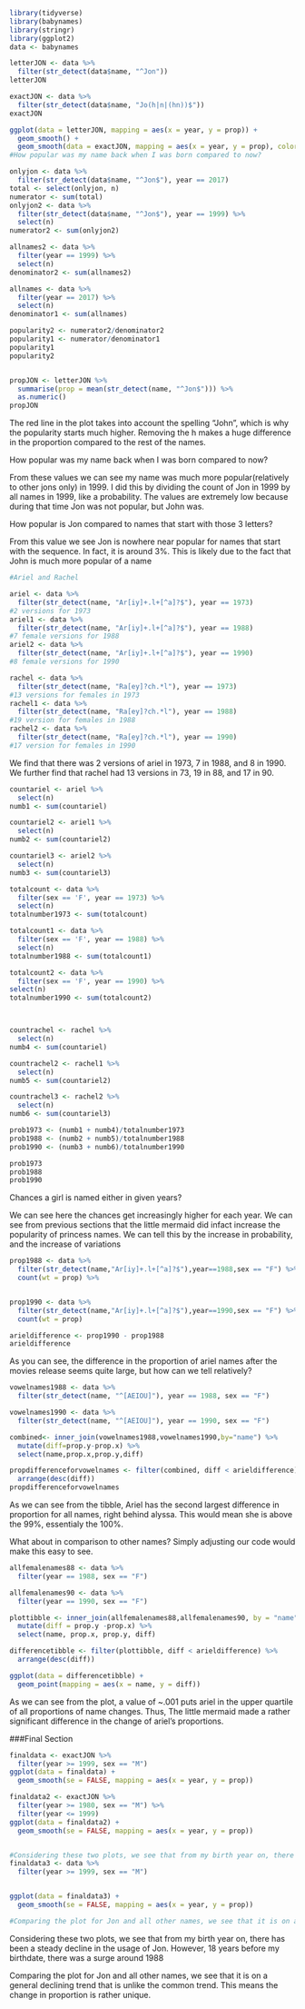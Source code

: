 ```{r,echo=FALSE,message = FALSE, warning=FALSE}
library(tidyverse)
library(babynames)
library(stringr)
library(ggplot2)
data <- babynames
```


```{r,echo=FALSE,message = FALSE, warning=FALSE}

letterJON <- data %>%
  filter(str_detect(data$name, "^Jon"))
letterJON

exactJON <- data %>%
  filter(str_detect(data$name, "Jo(h|n|(hn))$"))
exactJON

ggplot(data = letterJON, mapping = aes(x = year, y = prop)) +
  geom_smooth() +
  geom_smooth(data = exactJON, mapping = aes(x = year, y = prop), color = 'Red')
#How popular was my name back when I was born compared to now?

onlyjon <- data %>%
  filter(str_detect(data$name, "^Jon$"), year == 2017)
total <- select(onlyjon, n)
numerator <- sum(total)
onlyjon2 <- data %>%
  filter(str_detect(data$name, "^Jon$"), year == 1999) %>%
  select(n)
numerator2 <- sum(onlyjon2)

allnames2 <- data %>%
  filter(year == 1999) %>%
  select(n)
denominator2 <- sum(allnames2) 

allnames <- data %>%
  filter(year == 2017) %>%
  select(n)
denominator1 <- sum(allnames)

popularity2 <- numerator2/denominator2
popularity1 <- numerator/denominator1
popularity1
popularity2


propJON <- letterJON %>%
  summarise(prop = mean(str_detect(name, "^Jon$"))) %>%
  as.numeric()
propJON
```
The red line in the plot takes into account the spelling "John", which is why the popularity starts much higher. Removing the h makes a huge difference in the proportion compared to the rest of the names.  

How popular was my name back when I was born compared to now?

From these values we can see my name was much more popular(relatively to other jons only) in 1999.  I did this by dividing the count of Jon in 1999 by all names in 1999, like a probability. The values are extremely low because during that time Jon was not popular, but John was.


How popular is Jon compared to names that start with those 3 letters?

From this value we see Jon is nowhere near popular for names that start with the sequence.  In fact, it is around 3%.  This is likely due to the fact that John is much more popular of a name


```{r,echo=FALSE,message = FALSE, warning=FALSE}
#Ariel and Rachel

ariel <- data %>%
  filter(str_detect(name, "Ar[iy]+.l+[^a]?$"), year == 1973)
#2 versions for 1973
ariel1 <- data %>%
  filter(str_detect(name, "Ar[iy]+.l+[^a]?$"), year == 1988)
#7 female versions for 1988
ariel2 <- data %>%
  filter(str_detect(name, "Ar[iy]+.l+[^a]?$"), year == 1990)
#8 female versions for 1990

rachel <- data %>%
  filter(str_detect(name, "Ra[ey]?ch.*l"), year == 1973)
#13 versions for females in 1973
rachel1 <- data %>%
  filter(str_detect(name, "Ra[ey]?ch.*l"), year == 1988)
#19 version for females in 1988
rachel2 <- data %>%
  filter(str_detect(name, "Ra[ey]?ch.*l"), year == 1990)
#17 version for females in 1990

```

We find that there was 2 versions of ariel in 1973, 7 in 1988, and 8 in 1990.  We further find that rachel had 13 versions in 73, 19 in 88, and 17 in 90. 




```{r,echo=FALSE,message = FALSE, warning=FALSE}
countariel <- ariel %>%
  select(n) 
numb1 <- sum(countariel)

countariel2 <- ariel1 %>%
  select(n)
numb2 <- sum(countariel2)

countariel3 <- ariel2 %>%
  select(n)
numb3 <- sum(countariel3)

totalcount <- data %>%
  filter(sex == 'F', year == 1973) %>%
  select(n)
totalnumber1973 <- sum(totalcount)

totalcount1 <- data %>%
  filter(sex == 'F', year == 1988) %>%
  select(n)
totalnumber1988 <- sum(totalcount1)

totalcount2 <- data %>%
  filter(sex == 'F', year == 1990) %>%
select(n)
totalnumber1990 <- sum(totalcount2)



countrachel <- rachel %>%
  select(n) 
numb4 <- sum(countariel)

countrachel2 <- rachel1 %>%
  select(n)
numb5 <- sum(countariel2)

countrachel3 <- rachel2 %>%
  select(n)
numb6 <- sum(countariel3)

prob1973 <- (numb1 + numb4)/totalnumber1973
prob1988 <- (numb2 + numb5)/totalnumber1988
prob1990 <- (numb3 + numb6)/totalnumber1990

prob1973
prob1988
prob1990
```

Chances a girl is named either in given years?

We can see here the chances get increasingly higher for each year.
We can see from previous sections that the little mermaid did infact increase the popularity of princess names.  We can tell this by the increase in probability, and the increase of variations


```{r,echo=FALSE,message = FALSE, warning=FALSE}
prop1988 <- data %>%
  filter(str_detect(name,"Ar[iy]+.l+[^a]?$"),year==1988,sex == "F") %>%
  count(wt = prop) %>%


prop1990 <- data %>%
  filter(str_detect(name,"Ar[iy]+.l+[^a]?$"),year==1990,sex == "F") %>%
  count(wt = prop)

arieldifference <- prop1990 - prop1988
arieldifference
```

As you can see, the difference in the proportion of ariel names after the movies release seems quite large, but how can we tell relatively?


```{r,echo=FALSE,message = FALSE, warning=FALSE}
vowelnames1988 <- data %>%
  filter(str_detect(name, "^[AEIOU]"), year == 1988, sex == "F")

vowelnames1990 <- data %>%
  filter(str_detect(name, "^[AEIOU]"), year == 1990, sex == "F")

combined<- inner_join(vowelnames1988,vowelnames1990,by="name") %>% 
  mutate(diff=prop.y-prop.x) %>% 
  select(name,prop.x,prop.y,diff)

propdifferenceforvowelnames <- filter(combined, diff < arieldifference) %>%
  arrange(desc(diff))
propdifferenceforvowelnames
```

As we can see from the tibble, Ariel has the second largest difference in proportion for all names, right behind alyssa.  This would mean she is above the 99%, essentialy the 100%.


What about in comparison to other names? Simply adjusting our code would make this easy to see.

```{r,echo=FALSE,message = FALSE, warning=FALSE}
allfemalenames88 <- data %>%
  filter(year == 1988, sex == "F")

allfemalenames90 <- data %>%
  filter(year == 1990, sex == "F")

plottibble <- inner_join(allfemalenames88,allfemalenames90, by = "name") %>%
  mutate(diff = prop.y -prop.x) %>%
  select(name, prop.x, prop.y, diff)

differencetibble <- filter(plottibble, diff < arieldifference) %>%
  arrange(desc(diff))

ggplot(data = differencetibble) +
  geom_point(mapping = aes(x = name, y = diff))
```

As we can see from the plot, a value of ~.001 puts ariel in the upper quartile of all proportions of name changes.  Thus, The little mermaid made a rather significant difference in the change of ariel's proportions.




###Final Section

```{r,echo=FALSE,message = FALSE, warning=FALSE}
finaldata <- exactJON %>%
  filter(year >= 1999, sex == "M") 
ggplot(data = finaldata) +
  geom_smooth(se = FALSE, mapping = aes(x = year, y = prop))

finaldata2 <- exactJON %>%
  filter(year >= 1980, sex == "M") %>%
  filter(year <= 1999)
ggplot(data = finaldata2) +
  geom_smooth(se = FALSE, mapping = aes(x = year, y = prop))


#Considering these two plots, we see that from my birth year on, there has been a steady decline in the usage of Jon.  However, 18 years before my birthdate, there was a surge around 1988)
finaldata3 <- data %>%
  filter(year >= 1999, sex == "M")


ggplot(data = finaldata3) +
  geom_smooth(se = FALSE, mapping = aes(x = year, y = prop))

#Comparing the plot for Jon and all other names, we see that it is on a general declining trend that is unlike the common trend.  This means the change in proportion is rather unique. 
```


Considering these two plots, we see that from my birth year on, there has been a steady decline in the usage of Jon.  However, 18 years before my birthdate, there was a surge around 1988



Comparing the plot for Jon and all other names, we see that it is on a general declining trend that is unlike the common trend.  This means the change in proportion is rather unique. 